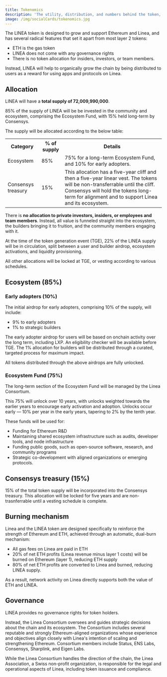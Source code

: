```yaml
---
title: Tokenomics
description: 'The utility, distribution, and numbers behind the token, LINEA.'
image: /img/socialCards/tokenomics.jpg
---
```


The LINEA token is designed to grow and support Ethereum and Linea, and has several radical features 
that set it apart from most layer 2 tokens:
- ETH is the gas token
- LINEA does not come with any governance rights
- There is no token allocation for insiders, investors, or team members.

Instead, LINEA will help to organically grow the chain by being distributed to users as a reward for 
using apps and protocols on Linea. 

## Allocation

LINEA will have a **total supply of 72,009,990,000**.

85% of the supply of LINEA will be be invested in the community and ecosystem, comprising the 
Ecosystem Fund, with 15% held long-term by Consensys.

The supply will be allocated according to the below table:

<table>
	<tr>
		<th>Category</th>
		<th>% of supply</th>
		<th>Details</th>
	</tr>
	<tr>
		<td>Ecosystem</td>
		<td>85%</td>
		<td>75% for a long-term Ecosystem Fund, and 10% for early adopters.</td>
	</tr>
	<tr>
		<td>Consensys treasury</td>
		<td>15%</td>
		<td>This allocation has a five-year cliff and then a five-year linear vest.
		The tokens will be non-transferrable until the cliff. Consensys will hold
		the tokens long-term for alignment and to support Linea and its ecosystem.</td>
	</tr>
</table>

There is **no allocation to private investors, insiders, or employees and team members**. Instead, 
all value is funneled straight into the ecosystem, the builders bringing it to fruition, and the 
community members engaging with it. 

At the time of the token generation event (TGE), 22% of the LINEA supply will be in circulation, 
split between a user and builder airdrop, ecosystem activations, and liquidity provisioning.

All other allocations will be locked at TGE, or vesting according to various schedules.

## Ecosystem (85%)

### Early adopters (10%)

The initial airdrop for early adopters, comprising 10% of the supply, will include:
- 9% to early adopters
- 1% to strategic builders

The early adopter airdrop for users will be based on onchain activity over the long term, including 
LXP. An eligibility checker will be available before TGE. The 1% allocation for builders will be 
distributed through a curated, targeted process for maximum impact.
	
All tokens distributed through the above airdrops are fully unlocked.

### Ecosystem Fund (75%)

The long-term section of the Ecosystem Fund will be managed by the Linea Consortium.

This 75% will unlock over 10 years, with unlocks weighted towards the earlier years to encourage 
early activation and adoption. Unlocks occur early — 10% per year in the early years, tapering to 2% 
by the tenth year.

These funds will be used for:
- Funding for Ethereum R&D
- Maintaining shared ecosystem infrastructure such as audits, developer tools, and node infrastructure
- Funding public goods, such as open-source software, research, and community programs
- Strategic co-development with aligned organizations or emerging protocols.

## Consensys treasury (15%)

15% of the total token supply will be incorporated into the Consensys treasury. This allocation will 
be locked for five years and are non-trasnferrable until a vesting schedule is complete.

## Burning mechanism

Linea and the LINEA token are designed specifically to reinforce the strength of Ethereum and ETH, 
achieved through an automatic, dual-burn mechanism:
- All gas fees on Linea are paid in ETH
- 20% of net ETH profits (Linea revenue minus layer 1 costs) will be burned on Ethereum (layer 1), 
  reducing ETH supply
- 80% of net ETH profits are converted to Linea and burned, reducing LINEA supply.

As a result, network activity on Linea directly supports both the value of ETH and LINEA. 

## Governance

LINEA provides no governance rights for token holders. 

Instead, the Linea Consortium oversees and guides strategic decisions about the chain and its 
ecosystem. The Consortium includes several reputable and strongly Ethereum-aligned organizations 
whose experience and objectives align closely with Linea's intention of scaling and strengthening 
Ethereum. Consortium members include Status, ENS Labs, Consensys, Sharplink, and Eigen Labs. 

While the Linea Consortium handles the direction of the chain, the Linea Association, a Swiss 
non-profit organization, is responsible for the legal and operational aspects of Linea, including 
token issuance and compliance.  
